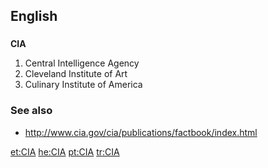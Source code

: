 ==English==

==={{initialism}}===
{{wikipedia}}
'''CIA'''

# Central Intelligence Agency
# Cleveland Institute of Art
# Culinary Institute of America

===See also===
*http://www.cia.gov/cia/publications/factbook/index.html

[[et:CIA]]
[[he:CIA]]
[[pt:CIA]]
[[tr:CIA]]